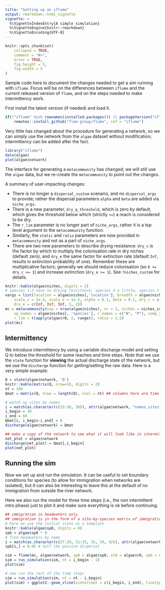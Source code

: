 ```yaml
---
title: "Setting up an iflume"
output: rmarkdown::html_vignette
vignette: >
  %\VignetteIndexEntry{A simple simulation}
  %\VignetteEngine{knitr::rmarkdown}
  %\VignetteEncoding{UTF-8}
---
```


```r
knitr::opts_chunk$set(
	collapse = TRUE,
	comment = "#>",
	error = TRUE,
	fig.height = 5,
	fig.width = 5
)
```


Sample code here to document the changes needed to get a sim running with `iflume`. Focus will be on
the differences between `iflume` and the current released version of `flume`, and on the steps
needed to make intermittency work.

First install the latest version (if needed) and load it.

```r
if(!"iflume" %in% rownames(installed.packages()) || packageVersion("iflume") < "0.5.3.9908")
	remotes::install_github("flee-group/flume", ref = "iflume")
```


Very little has changed about the procedure for generating a network, so we can simply use the
network from the `algae` dataset without modification; intermittency can be added after the fact.

```r
library("iflume")
data(algae)
plot(algae$network)
```


The interface for generating a `metacommunity` has changed; we will still use the `algae` data, but we
re-create the `metacommunity` to point out the changes.

A summary of user-impacting changes:

* There is no longer a `dispersal_custom` scenario, and no `dispersal_args` to provide; rather
the dispersal parameters `alpha` and `beta` are added via `niche_args`.
* There is a new parameter, `dry_q_threshold`, which is zero by default, which gives the threshold
below which (strictly `<=`) a reach is considered to be dry.
* The `r_lim` parameter is no longer part of `niche_args`, rather it is a top level argument to the
`metacommunity` function.
* Similarly, the `static` and `ratio` parameters are now provided in `metacommunity` and not as a
part of `niche_args`.
* There are two new parameters to describe drying resistance: `dry_c` is the factor by which to 
multiply the colonisation rate in dry niches (default zero), and `dry_e` the same factor for
extinction rate (default `Inf`, results in extinction probability of one). Remember these are
multiplicative factors; generally we should reduce colonisation (so `0 <= dry_c <= 1`) and increase
extinction (`dry_e >= 1`). See `?niches_custom` for details.

```r
knitr::kable(algae$niches, digits = 2)
# species 1:3 have no drying resistance, species 4 a little, species 5 a lot
nargs = list(location = algae$niches[,'location'], breadth = algae$niches[, 'breadth'], 
	scale_c = 5e-4, scale_e = 1e-5, alpha = 0.1, beta = 0.1, dry_c = c(0, 0, 0, 0.1, 0.2), 
	dry_e = c(Inf, Inf, Inf, 5, 2))
mc = metacommunity(nsp = nrow(algae$niches), nr = 2, niches = niches_custom, niche_args = nargs,
	sp_names = algae$niches[, 'species'], r_names = c("N", "P"), comp_scale = 3e-6,
	r_lim = t(apply(algae$r0, 2, range)), ratio = 1:2)
plot(mc)
```


## Intermittency

We introduce intermittency by using a variable discharge model and setting Q to below the threshold
for some reaches and time steps. Note that we use the `state` function for **viewing** the actual
discharge state of the network, but we use the `discharge` function for getting/setting the raw
data. Here is a very simple example:

```r
Q = state(algae$network, 'Q')
knitr::kable(matrix(Q, nrow=1), digits = 2)
nt = 100
Qmat = matrix(Q, nrow = length(Q), ncol = nt) ## columns here are time steps

# match up sites by names
i = match(as.character(c(33:36, 38)), attr(algae$network, "names_sites"))
i_begin = 30
i_end = 60
Qmat[i, i_begin:i_end] = 0
discharge(algae$network) = Qmat

## make a copy of the network to see what it will look like in intermittent phase
net_plot = algae$network
discharge(net_plot) = Qmat[,i_begin]
plot(net_plot)
```


## Running the sim

Now we set up and run the simulation. It can be useful to set boundary conditions for species
(to allow for immigration when networks are isolated), but it can also be interesting to leave this
at the default of no immigration from outside the river network.

Here we also run the model for three time steps (i.e., the non intermittent intro phase) just to
plot it and make sure everything is ok before continuing.

```r
## immigration in headwaters only
## immigration is in the form of a site-by-species matrix of immigration rates
# here we use the initial state as a template
knitr::kable(algae$sp0, digits = 0)
spb = algae$sp0 * 0
# find headwaters by name
i = match(as.character(c(27:29, 31:32, 35, 39, 42)), attr(algae$network, "names_sites")) 
spb[i,] = 0.05 # half the passive dispersal

sim = flume(mc, algae$network, sp0 = algae$sp0, st0 = algae$r0, spb = spb)
sim = run_simulation(sim, nt = i_begin - 1)
plot(sim)

# now run the rest of the time steps
sim = run_simulation(sim, nt = nt - i_begin)
plot(sim) + ggplot2::geom_vline(xintercept = c(i_begin, i_end), linetype = "dotted")
```


